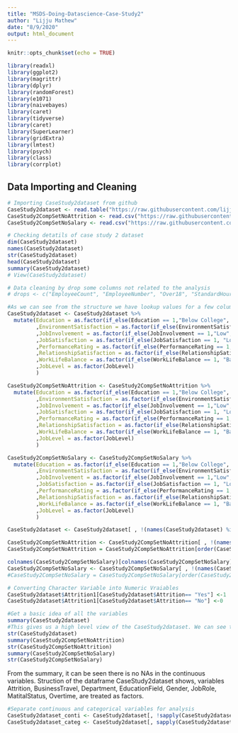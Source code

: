 ```yaml
---
title: "MSDS-Doing-Datascience-Case-Study2"
author: "Lijju Mathew"
date: "8/9/2020"
output: html_document
---
```


```r
knitr::opts_chunk$set(echo = TRUE)
```


```r
library(readxl)
library(ggplot2)
library(magrittr)
library(dplyr)
library(randomForest)
library(e1071)
library(naivebayes)
library(caret)
library(tidyverse)
library(caret)
library(SuperLearner)
library(gridExtra)
library(lmtest)
library(psych)
library(class)
library(corrplot)
```


## Data Importing and Cleaning
```r
# Importing CaseStudy2dataset from github 
CaseStudy2dataset <- read.table("https://raw.githubusercontent.com/lijjumathew/MSDS-Doing-Datascience-Project2/master/Data/CaseStudy2-data.csv", sep = ",", header = TRUE)
CaseStudy2CompSetNoAttrition <- read.csv("https://raw.githubusercontent.com/lijjumathew/MSDS-Doing-Datascience-Project2/master/Data/CaseStudy2CompSet%20No%20Attrition.csv", sep = ",", header = TRUE)
CaseStudy2CompSetNoSalary <- read.csv("https://raw.githubusercontent.com/lijjumathew/MSDS-Doing-Datascience-Project2/master/Data/CaseStudy2CompSet%20No%20Salary.csv", sep = ",", header = TRUE)

# Checking detatils of case study 2 dataset
dim(CaseStudy2dataset)
names(CaseStudy2dataset)
str(CaseStudy2dataset)
head(CaseStudy2dataset)
summary(CaseStudy2dataset)
# View(CaseStudy2dataset)

# Data cleaning by drop some columns not related to the analysis
# drops <- c("EmployeeCount", "EmployeeNumber", "Over18", "StandardHours")

#As we can see from the structure we have lookup values for a few columns like Education, Environment Satisfaction, Job Involvement etc. So first we will replace these values with the actual description provided in the CaseStudy2dataset .We will also be removing a few columns from our CaseStudy2dataset which we wont be using in analysis further.
CaseStudy2dataset <- CaseStudy2dataset %>%
  mutate(Education = as.factor(if_else(Education == 1,"Below College", if_else(Education == 2, "College", if_else(Education == 3, "Bachelor", if_else(Education == 4, "Masters","Doctor")))))
         ,EnvironmentSatisfaction = as.factor(if_else(EnvironmentSatisfaction == 1,"Low",if_else(EnvironmentSatisfaction == 2, "Medium", if_else(EnvironmentSatisfaction == 3, "High", "Very High"))))
         ,JobInvolvement = as.factor(if_else(JobInvolvement == 1,"Low",if_else(JobInvolvement == 2, "Medium",if_else(JobInvolvement == 3, "High", "Very High"))))
         ,JobSatisfaction = as.factor(if_else(JobSatisfaction == 1, "Low",if_else(JobSatisfaction == 2, "Medium",if_else(JobSatisfaction == 3, "High","Very High"))))
         ,PerformanceRating = as.factor(if_else(PerformanceRating == 1, "Low",if_else(PerformanceRating == 2, "Good", if_else(PerformanceRating == 3, "Excellent", "Outstanding"))))
         ,RelationshipSatisfaction = as.factor(if_else(RelationshipSatisfaction == 1, "Low",if_else(RelationshipSatisfaction == 2, "Medium", if_else(RelationshipSatisfaction == 3, "High", "Very High"))))
         ,WorkLifeBalance = as.factor(if_else(WorkLifeBalance == 1, "Bad",if_else(WorkLifeBalance == 2, "Good", if_else(WorkLifeBalance == 3, "Better", "Best"))))
         ,JobLevel = as.factor(JobLevel)
         ) 

CaseStudy2CompSetNoAttrition <- CaseStudy2CompSetNoAttrition %>%
  mutate(Education = as.factor(if_else(Education == 1,"Below College", if_else(Education == 2, "College", if_else(Education == 3, "Bachelor", if_else(Education == 4, "Masters","Doctor")))))
         ,EnvironmentSatisfaction = as.factor(if_else(EnvironmentSatisfaction == 1,"Low",if_else(EnvironmentSatisfaction == 2, "Medium", if_else(EnvironmentSatisfaction == 3, "High", "Very High"))))
         ,JobInvolvement = as.factor(if_else(JobInvolvement == 1,"Low",if_else(JobInvolvement == 2, "Medium",if_else(JobInvolvement == 3, "High", "Very High"))))
         ,JobSatisfaction = as.factor(if_else(JobSatisfaction == 1, "Low",if_else(JobSatisfaction == 2, "Medium",if_else(JobSatisfaction == 3, "High","Very High"))))
         ,PerformanceRating = as.factor(if_else(PerformanceRating == 1, "Low",if_else(PerformanceRating == 2, "Good", if_else(PerformanceRating == 3, "Excellent", "Outstanding"))))
         ,RelationshipSatisfaction = as.factor(if_else(RelationshipSatisfaction == 1, "Low",if_else(RelationshipSatisfaction == 2, "Medium", if_else(RelationshipSatisfaction == 3, "High", "Very High"))))
         ,WorkLifeBalance = as.factor(if_else(WorkLifeBalance == 1, "Bad",if_else(WorkLifeBalance == 2, "Good", if_else(WorkLifeBalance == 3, "Better", "Best"))))
         ,JobLevel = as.factor(JobLevel)
         ) 

CaseStudy2CompSetNoSalary <- CaseStudy2CompSetNoSalary %>%
  mutate(Education = as.factor(if_else(Education == 1,"Below College", if_else(Education == 2, "College", if_else(Education == 3, "Bachelor", if_else(Education == 4, "Masters","Doctor")))))
         ,EnvironmentSatisfaction = as.factor(if_else(EnvironmentSatisfaction == 1,"Low",if_else(EnvironmentSatisfaction == 2, "Medium", if_else(EnvironmentSatisfaction == 3, "High", "Very High"))))
         ,JobInvolvement = as.factor(if_else(JobInvolvement == 1,"Low",if_else(JobInvolvement == 2, "Medium",if_else(JobInvolvement == 3, "High", "Very High"))))
         ,JobSatisfaction = as.factor(if_else(JobSatisfaction == 1, "Low",if_else(JobSatisfaction == 2, "Medium",if_else(JobSatisfaction == 3, "High","Very High"))))
         ,PerformanceRating = as.factor(if_else(PerformanceRating == 1, "Low",if_else(PerformanceRating == 2, "Good", if_else(PerformanceRating == 3, "Excellent", "Outstanding"))))
         ,RelationshipSatisfaction = as.factor(if_else(RelationshipSatisfaction == 1, "Low",if_else(RelationshipSatisfaction == 2, "Medium", if_else(RelationshipSatisfaction == 3, "High", "Very High"))))
         ,WorkLifeBalance = as.factor(if_else(WorkLifeBalance == 1, "Bad",if_else(WorkLifeBalance == 2, "Good", if_else(WorkLifeBalance == 3, "Better", "Best"))))
         ,JobLevel = as.factor(JobLevel)
         ) 

CaseStudy2dataset <- CaseStudy2dataset[ , !(names(CaseStudy2dataset) %in% drops)]

CaseStudy2CompSetNoAttrition <- CaseStudy2CompSetNoAttrition[ , !(names(CaseStudy2CompSetNoAttrition) %in% drops)]
CaseStudy2CompSetNoAttrition = CaseStudy2CompSetNoAttrition[order(CaseStudy2CompSetNoAttrition$ID), ]

colnames(CaseStudy2CompSetNoSalary)[colnames(CaseStudy2CompSetNoSalary)=="?..ID"] <- "ID"
CaseStudy2CompSetNoSalary <- CaseStudy2CompSetNoSalary[ , !(names(CaseStudy2CompSetNoSalary) %in% drops)]
#CaseStudy2CompSetNoSalary = CaseStudy2CompSetNoSalary[order(CaseStudy2CompSetNoSalary$ID), ]

# Converting Character Variable into Numeric Vraiables
CaseStudy2dataset$Attrition1[CaseStudy2dataset$Attrition== "Yes"] <-1
CaseStudy2dataset$Attrition1[CaseStudy2dataset$Attrition== "No"] <-0
```


```r
#Get a basic idea of all the variables
summary(CaseStudy2dataset)
#This gives us a high level view of the CaseStudy2dataset. We can see that we dont have any NULL values in our CaseStudy2dataset. We can also see that we just have 140 attrition records out of 870 which is approx. 16%. We need to keep this ratio maintained once we split the data in test and training for our model evaluation to avoid any biases.
str(CaseStudy2dataset)
summary(CaseStudy2CompSetNoAttrition)
str(CaseStudy2CompSetNoAttrition)
summary(CaseStudy2CompSetNoSalary)
str(CaseStudy2CompSetNoSalary)
```

From the summary, it can be seen there is no NAs in the continuous variables. Struction of the dataframe CaseStudy2dataset shows, variables Attrition, BusinessTravel, Department, EducationField, Gender, JobRole, MatitalStatus, Overtime, are treated as factors.


```r
#Separate continuous and categorical variables for analysis
CaseStudy2dataset_conti <- CaseStudy2dataset[, !sapply(CaseStudy2dataset, is.factor)]
CaseStudy2dataset_categ <- CaseStudy2dataset[, sapply(CaseStudy2dataset, is.factor)]
```
